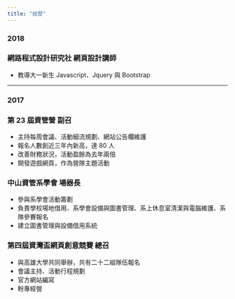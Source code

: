 ```yaml
---
title: "經歷"
---
```


### 2018

### 網路程式設計研究社 網⾴設計講師

- 教導⼤⼀新⽣ Javascript、Jquery 與 Bootstrap

---

### 2017

### 第 23 屆資管營 副召

- 主持每周會議、活動細流規劃、網站公告欄維護
- 報名⼈數創近三年內新⾼，達 80 ⼈
- 改善財務狀況，活動盈餘為去年兩倍
- 開發遊戲網⾴，作為營隊主題活動

### 中⼭資管系學會 場器長

- 參與系學會活動籌劃
- 負責學校場地借⽤、系學會設備與圖書管理、系上休息室清潔與電腦維護、系隊參賽報名
- 建立圖書管理與設備借⽤系統

### 第四屆資灣盃網頁創意競賽 總召

- 與高雄大學共同舉辦，共有二十二組隊伍報名
- 會議主持、活動行程規劃
- 官方網站編寫
- 粉專經營
